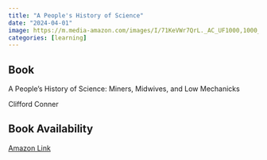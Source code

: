 ```yaml
---
title: "A People's History of Science"
date: "2024-04-01"
image: https://m.media-amazon.com/images/I/71KeVWr7QrL._AC_UF1000,1000_QL80_.jpg
categories: [learning]
---
```


::: {.callout-tip icon="false"}
## Book

A People's History of Science: Miners, Midwives, and Low Mechanicks

Clifford Conner

## Book Availability

[Amazon Link](https://www.amazon.com/Peoples-History-Science-Clifford-Conner/dp/1560257482)
:::
